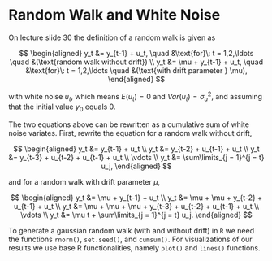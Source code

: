 # Random Walk and White Noise

On lecture slide 30 the definition of a random walk is given as

$$
\begin{aligned}
  y_t &= y_{t-1} + u_t, \quad &\text{for}\: t = 1,2,\ldots \quad &(\text{random walk without drift})  \\ 
  y_t &= \mu + y_{t-1} + u_t, \quad &\text{for}\: t = 1,2,\ldots \quad &(\text{with drift parameter } \mu),
\end{aligned}
$$

with white noise $u_t$, which means $E(u_t) = 0$ and $Var(u_t) = \sigma_u^2$,
and assuming that the initial value $y_0$ equals 0.

The two equations above can be rewritten as a cumulative sum of white noise variates.
First, rewrite the equation for a random walk without drift,

$$
\begin{aligned}
  y_t &= y_{t-1} + u_t \\ 
  y_t &= y_{t-2} + u_{t-1} + u_t \\
  y_t &= y_{t-3} + u_{t-2} +  u_{t-1} + u_t \\
  \vdots \\
  y_t &= \sum\limits_{j = 1}^{j = t} u_j,
\end{aligned}
$$

and for a random walk with drift parameter $\mu$,

$$
\begin{aligned}
  y_t &= \mu + y_{t-1} + u_t \\ 
  y_t &= \mu + \mu + y_{t-2} + u_{t-1} + u_t \\
  y_t &= \mu + \mu + \mu + y_{t-3} + u_{t-2} + u_{t-1} + u_t \\
  \vdots \\
  y_t &= \mu t + \sum\limits_{j = 1}^{j = t} u_j.
\end{aligned}
$$

To generate a gaussian random walk (with and without drift) in `R` we need the functions `rnorm()`, `set.seed()`, and `cumsum()`.
For visualizations of our results we use base R functionalities, namely `plot()` and `lines()` functions. 